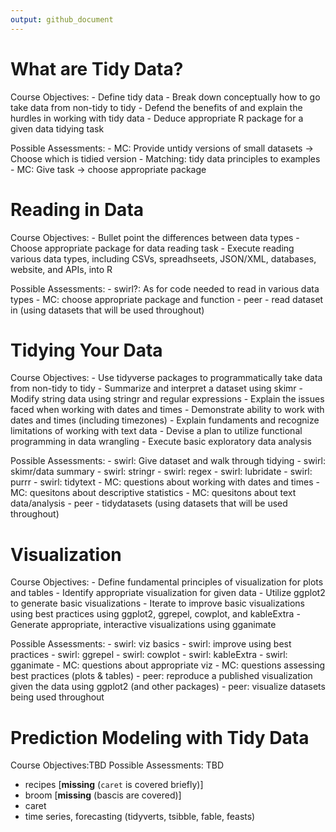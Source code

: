 ```yaml
---
output: github_document
---
```


# What are Tidy Data? {#intro}

Course Objectives:
- Define tidy data 
- Break down conceptually how to go take data from non-tidy to tidy 
- Defend the benefits of and explain the hurdles in working with tidy data
- Deduce appropriate R package for a given data tidying task

Possible Assessments:
- MC: Provide untidy versions of small datasets -> Choose which is tidied version
- Matching: tidy data principles to examples
- MC: Give task -> choose appropriate package

# Reading in Data

Course Objectives:
- Bullet point the differences between data types
- Choose appropriate package for data reading task
- Execute reading various data types, including CSVs, spreadhseets, JSON/XML, databases, website, and APIs, into R 

Possible Assessments:
- swirl?: As for code needed to read in various data types
- MC: choose appropriate package and function
- peer - read dataset in (using datasets that will be used throughout)

# Tidying Your Data

Course Objectives:
- Use tidyverse packages to programmatically take data from non-tidy to tidy
- Summarize and interpret a dataset using skimr
- Modify string data using stringr and regular expressions
- Explain the issues faced when working with dates and times
- Demonstrate ability to work with dates and times (including timezones)
- Explain fundaments and recognize limitations of working with text data
- Devise a plan to utilize functional programming in data wrangling
- Execute basic exploratory data analysis

Possible Assessments:
- swirl: Give dataset and walk through tidying
- swirl: skimr/data summary
- swirl: stringr
- swirl: regex
- swirl: lubridate
- swirl: purrr
- swirl: tidytext
- MC: questions about working with dates and times
- MC: quesitons about descriptive statistics
- MC: quesitons about text data/analysis
- peer - tidydatasets (using datasets that will be used throughout)

# Visualization

Course Objectives:
- Define fundamental principles of visualization for plots and tables
- Identify appropriate visualization for given data
- Utilize ggplot2 to generate basic visualizations
- Iterate to improve basic visualizations using best practices using ggplot2, ggrepel, cowplot, and kableExtra
- Generate appropriate, interactive visualizations using gganimate

Possible Assessments:
- swirl: viz basics
- swirl: improve using best practices
- swirl: ggrepel
- swirl: cowplot
- swirl: kableExtra
- swirl: gganimate
- MC: questions about appropriate viz
- MC: questions assessing best practices (plots & tables)
- peer: reproduce a published visualization given the data using ggplot2 (and other packages)
- peer: visualize datasets being used throughout


# Prediction Modeling with Tidy Data

Course Objectives:TBD
Possible Assessments: TBD

* recipes [**missing** (`caret` is covered briefly)]
* broom [**missing** (bascis are covered)]
* caret
* time series, forecasting (tidyverts, tsibble, fable, feasts)
